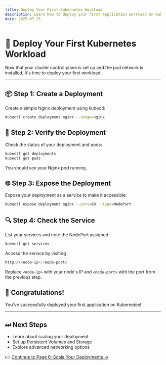 ```yaml
---
title: Deploy Your First Kubernetes Workload
description: Learn how to deploy your first application workload on Kubernetes.
date: 2025-07-15
---
```


# 🚀 Deploy Your First Kubernetes Workload

Now that your cluster control plane is set up and the pod network is installed, it's time to deploy your first workload.

---

## 📦 Step 1: Create a Deployment

Create a simple Nginx deployment using kubectl:

```bash
kubectl create deployment nginx --image=nginx
```

## 📍 Step 2: Verify the Deployment

Check the status of your deployment and pods:

```bash
kubectl get deployments
kubectl get pods
```

You should see your Nginx pod running.

## 🌐 Step 3: Expose the Deployment

Expose your deployment as a service to make it accessible:

```bash
kubectl expose deployment nginx --port=80 --type=NodePort
```

## 🔍 Step 4: Check the Service

List your services and note the NodePort assigned:

```bash
kubectl get services
```

Access the service by visiting   

```bash
http://<node-ip>:<node-port>
```

Replace `<node-ip>` with your node's IP and `<node-port>` with the port from the previous step.

## 🎉 Congratulations!

You've successfully deployed your first application on Kubernetes!

---

## ⏭ Next Steps

- Learn about scaling your deployment
- Set up Persistent Volumes and Storage
- Explore advanced networking options

👉 [Continue to Page 6: Scale Your Deployments →](/docs/kubernetes/scale-deployments)